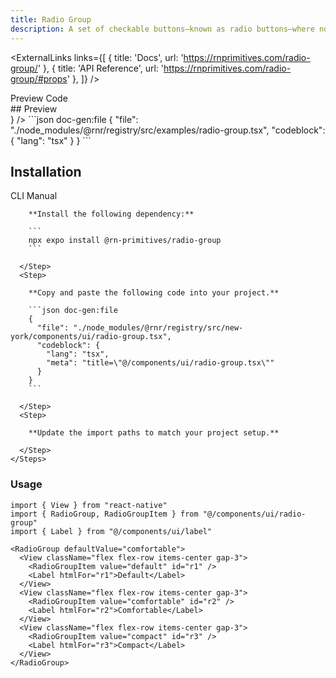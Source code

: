 ```yaml
---
title: Radio Group
description: A set of checkable buttons—known as radio buttons—where no more than one of the buttons can be checked at a time.
---
```



<ExternalLinks
  links={[
    { title: 'Docs', url: 'https://rnprimitives.com/radio-group/' },
    { title: 'API Reference', url: 'https://rnprimitives.com/radio-group/#props' },
  ]}
/>

<div className="h-5"/>

<Tabs defaultValue="preview">
  <TabsList>
    <TabsTrigger value="preview">Preview</TabsTrigger>
    <TabsTrigger value="code">Code</TabsTrigger>
  </TabsList>
  <TabsContent value="preview">
    <div id="preview" className='*:hidden scroll-m-20' aria-hidden>
      ## Preview
    </div>
    <PreviewCard preview={<RadioGroupPreview />} />
  </TabsContent>
  <TabsContent value="code">
    ```json doc-gen:file
    {
      "file": "./node_modules/@rnr/registry/src/examples/radio-group.tsx",
      "codeblock": {
        "lang": "tsx"
      }
    }
    ```
  </TabsContent>
</Tabs>


## Installation

<Tabs defaultValue="cli">
  <TabsList>
    <TabsTrigger id="cli" value="cli">CLI</TabsTrigger>
    <TabsTrigger id="manual" value="manual">Manual</TabsTrigger>
  </TabsList>
  <TabsContent value="cli">
     <CommandTabs args={["add", "radio-group"]}/>
  </TabsContent>
  <TabsContent value="manual">
    <Steps> 
      <Step>
 
        **Install the following dependency:**

        ```
        npx expo install @rn-primitives/radio-group
        ```

      </Step>
      <Step>
 
        **Copy and paste the following code into your project.**

        ```json doc-gen:file
        {
          "file": "./node_modules/@rnr/registry/src/new-york/components/ui/radio-group.tsx",
          "codeblock": {
            "lang": "tsx",
            "meta": "title=\"@/components/ui/radio-group.tsx\""
          }
        }
        ```

      </Step>
      <Step>

        **Update the import paths to match your project setup.**

      </Step>
    </Steps>

  </TabsContent>
</Tabs>

### Usage

```tsx
import { View } from "react-native"
import { RadioGroup, RadioGroupItem } from "@/components/ui/radio-group"
import { Label } from "@/components/ui/label"
```

```tsx
<RadioGroup defaultValue="comfortable">
  <View className="flex flex-row items-center gap-3">
    <RadioGroupItem value="default" id="r1" />
    <Label htmlFor="r1">Default</Label>
  </View>
  <View className="flex flex-row items-center gap-3">
    <RadioGroupItem value="comfortable" id="r2" />
    <Label htmlFor="r2">Comfortable</Label>
  </View>
  <View className="flex flex-row items-center gap-3">
    <RadioGroupItem value="compact" id="r3" />
    <Label htmlFor="r3">Compact</Label>
  </View>
</RadioGroup>
```

